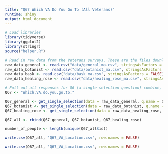 ```yaml
---
title: "Q67 Which VA Do You Go To (All Veterans)"
runtime: shiny
output: html_document
---
```


```r
# Load libraries
library(tidyverse)
library(ggplot2)
library(stringr)
source("helper.R")
```

```r
# Read in raw data from the Veterans surveys. These are the files downloaded from survey monkey saved as a .csv
raw_data_general <- read.csv("data/general_ma.csv", stringsAsFactors = FALSE)
raw_data_botanist <- read.csv("data/botanist_ma.csv", stringsAsFactors = FALSE)
raw_data_bask <- read.csv("data/bask_ma.csv", stringsAsFactors = FALSE)
raw_data_healing_rose <- read.csv("data/healing_rose_ma.csv", stringsAsFactors = FALSE)
```

```r
# Pull out all responses for Q6 (a single selection question) combine, then determine 'question n'
Q67 <- "Which.VA.do.you.go.to."

Q67_general <- get_single_selection(data = raw_data_general, q.name = Q67)
Q67_botanist <- get_single_selection(data = raw_data_botanist, q.name = Q67)
Q67_healing_rose <- get_single_selection(data = raw_data_healing_rose, q.name = Q67)

Q67_all <- rbind(Q67_general, Q67_botanist, Q67_healing_rose)

number_of_people <- length(unique(Q67_all$id))
```


```r
write.csv(Q67_all, 'Q67_VA_Location.csv', row.names = FALSE)


```

```r

write.csv(Q67_all, 'Q67_VA_Location.csv', row.names = FALSE)

```







